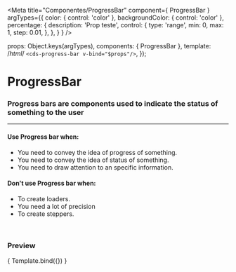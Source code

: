 
<Meta
  title="Componentes/ProgressBar"
  component={ ProgressBar }
  argTypes={{
    color: { control: 'color' },
    backgroundColor: { control: 'color' },
    percentage: {
      description: 'Prop teste',
      control: {
        type: 'range',
        min: 0,
        max: 1,
        step: 0.01,
      },
    },
  }
}
/>

  props: Object.keys(argTypes),
  components: { ProgressBar },
  template: /*html*/ `<cds-progress-bar v-bind="$props"/>`,
});

# ProgressBar

### Progress bars are components used to indicate the status of something to the user
---

#### Use Progress bar when:
- You need to convey the idea of progress of something.
- You need to convey the idea of status of something.
- You need to draw attention to an specific information.

#### Don't use Progress bar when:
- To create loaders.
- You need a lot of precision
- To create steppers.

<br />

### Preview

<Canvas>
  <Story
    name="Progress bar"
    args={{
      percentage: 0.5,
      backgroundColor: '#DDE2E7',
      color: '#2EB88D',
    }}
  >
    { Template.bind({}) }
  </Story>
</Canvas>

<ArgsTable story="Progress bar" />